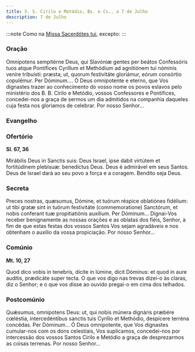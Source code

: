 ```yaml
---
title: S. S. Cirilo e Metódio, Bs. e Cs., a 7 de Julho
description: 7 de Julho
---
```



:::note
Como na [Missa Sacerdótes tui](/missal/comum/12confessorespontifices2), excepto:
:::

### Oração

<div class="side-by-side not-content">
  <span>
    Omnípotens sempitérne Deus, qui Slavóniæ gentes per beátos Confessóris tuos atque Pontífices
    Cyríllum et Methódium ad agnitiónem tui nóminis veníre tribuísti: præsta; ut, quorum festivitáte
    gloriámur, eórum consórtio copulémur. Per Dóminum....
  </span>
  <span>
    Ó Deus omnipotente e eterno, que Vos dignastes trazer ao conhecimento do vosso nome os povos
    eslavos pelo ministério dos B. B. Cirilo e Metódio, vossos Confessores e Pontífices,
    concedei-nos a graça de sermos um dia admitidos na companhia daqueles cuja festa nos gloriamos
    de celebrar. Por nosso Senhor...
  </span>
</div>

### Evangelho

<LinkCard href="/missal/santos/02-06-1#evangelho" title="S. Tito, B. e Conf." />

### Ofertório

**Sl. 67, 36**

<div class="side-by-side not-content">
  <span>
    Mirábilis Deus in Sanctis suis: Deus Israel, ipse dabit virtútem et fortitúdinem plebisuæ:
    benedíctus Deus.
  </span>
  <span>
    Deus é admirável em seus Santos. Deus de Israel dará ao seu povo a força e a coragem. Bendito
    seja Deus.
  </span>
</div>

### Secreta

<div class="side-by-side not-content">
  <span>
    Preces nostras, quæsumus, Dómine, et tuórum réspice oblatiónes fidélium: ut tibi gratæ sint in
    tuórum festivitáte (commemoratione) Sanctórum, et nobis conferant tuæ propitiatiónis auxílium.
    Per Dóminum...
  </span>
  <span>
    Dignai-Vos receber benignamente as nossas orações e as oblatas dos fiéis, Senhor, a fim de que
    estas festas dos vossos Santos Vos sejam agradáveis e nos obtenham o auxílio da vossa
    propiciação. Por nosso Senhor...
  </span>
</div>

### Comúnio

**Mt. 10, 27**

<div class="side-by-side not-content">
  <span>
    Quod dico vobis in tenebris, dícite in lúmine, dicit Dóminus: et quod in aure audítis, prædicáte
    super tecta.
  </span>
  <span>
    O que vos digo nas trevas dizei-o às claras, diz o Senhor; e o que vos disse ao ouvido pregai-o
    em cima dos telhados.
  </span>
</div>

### Postcomúnio

<div class="side-by-side not-content">
  <span>
    Quǽsumus, omnípotens Deus: ut, qui nobis múnera dignáris præbére cœléstia, intercedéntibus
    sanctis tuis Cyríllo et Methódio, despícere terréna concédas. Per Dóminum...
  </span>
  <span>
    Ó Deus omnipotente, que Vos dignastes cumular-nos com os dons celestiais, Vos suplicamos,
    concedei-nos por intercessão dos vossos Santos Cirilo e Metódio a graça de desprezarmos as
    coisas terrenas. Por nosso Senhor...
  </span>
</div>
